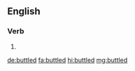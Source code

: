 ==English==

===Verb===
{{head|en|verb form}}

# {{en-past of|buttle}}

[[de:buttled]]
[[fa:buttled]]
[[hi:buttled]]
[[mg:buttled]]